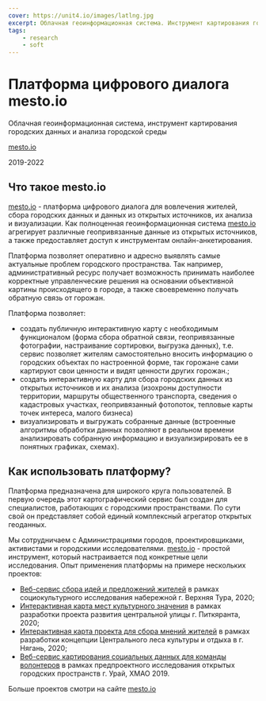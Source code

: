 ```yaml
---
cover: https://unit4.io/images/latlng.jpg
excerpt: Облачная геоинформационная система. Инструмент картирования городских данных и анализа городской среды
tags:
    - research
    - soft
---
```


# Платформа цифрового диалога mesto.io

<Flex>
<div>

Облачная геоинформационная система, инструмент картирования городских данных и анализа городской среды
<p style={{flex: '0 1 auto'}}>

[mesto.io](https://mesto.io/)
</p>
</div>

<div>

2019-2022
</div>
</Flex>

## Что такое mesto.io

[mesto.io](https://mesto.io/) - платформа цифрового диалога для вовлечения жителей, сбора городских данных и данных из открытых источников, их анализа и визуализации. Как полноценная геоинформационная система [mesto.io](https://mesto.io/) агрегирует различные геопривязанные данные из открытых источников, а также предоставляет доступ к инструментам онлайн-анкетирования.

Платформа позволяет оперативно и адресно выявлять самые актуальные проблем городского пространства. Так например, административный ресурс получает возможность принимать наиболее корректные управленческие решения на основании объективной картины происходящего в городе, а также своевременно получать обратную связь от горожан.

Платформа позволяет: 

- создать публичную интерактивную карту с необходимым функционалом (форма сбора обратной связи, геопривязанные фотографии, настраивание сортировки, выгрузка данных), т.е. сервис позволяет жителям самостоятельно вносить информацию о городских объектах по настроенной форме, так горожане сами картируют свои ценности и видят ценности других горожан.; 
- создать интерактивную карту для сбора городских данных из открытых источников и их анализа (изохроны доступности территории, маршруты общественного транспорта, сведения о кадастровых участках, геопривязанный фотопоток, тепловые карты точек интереса, малого бизнеса)
- визуализировать и выгружать собранные данные (встроенные алгоритмы обработки данных позволяют в реальном времени анализировать собранную информацию и визуализирировать ее в понятных графиках, схемах).   

## Как использовать платформу?

Платформа предназначена для широкого круга пользователей. В первую очередь этот картографический сервис был создан для специалистов, работающих с городскими пространствами. По сути свой он представляет собой единый комплексный агрегатор открытых геоданных. 

Мы сотрудничаем с Администрациями городов, проектировщиками, активистами и городскими исследователями. [mesto.io](https://mesto.io/) - простой инструмент, который настраивается под конкретные цели исследования. Опыт применения платформы на примере нескольких проектов: 

- [Веб-сервис сбора идей и предложений жителей](https://mesto.io/A4XNPDSKXZJ7N4CR) в рамках социокультурного исследования набережной г. Верхняя Тура, 2020; 
- [Интерактивная карта мест культурного значения](https://mesto.io/ID0OT642D8TRHKGP) в рамках разработки проекта развития центральной улицы г. Питкяранта, 2020;
- [Интерактивная карта проекта для сбора мнений жителей](https://mesto.io/nyagan) в рамках разработки концепции Центрального леса культуры и отдыха в г. Нягань, 2020;
- [Веб-сервис картирования социальных данных для команды волонтеров](https://uray.unit4.io/map) в рамках предпроектного исследования открытых городских пространств г. Урай, ХМАО 2019.

Больше проектов смотри на сайте [mesto.io](https://mesto.io/)